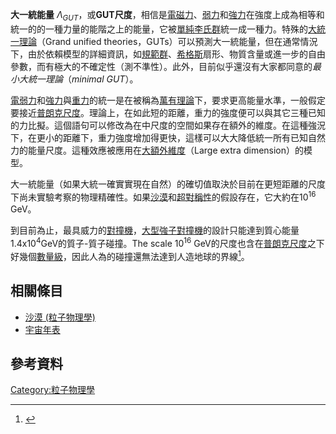 '''大一統能量''' <math>\Lambda_{GUT}</math>，或'''GUT尺度'''，相信是[[電磁學|電磁力]]、[[弱相互作用|弱力]]和[[強相互作用|強力]]在強度上成為相等和統一的的一種力量的能階之上的能量，它被[[單純李氏群|單純李氏群]]統一成一種力。特殊的[[大統一理論|大統一理論]]（Grand unified theories，GUTs）可以預測大一統能量，但在通常情況下，由於依賴模型的詳細資訊，如[[楊-米爾斯理論|規範群]]、[[希格斯機制|希格斯]]扇形、物質含量或進一步的自由參數，而有極大的不確定性（測不準性）。此外，目前似乎還沒有大家都同意的''最小大統一理論''（''minimal GUT''）。

[[電弱力|電弱力]]和[[強相互作用|強力]]與[[重力|重力]]的統一是在被稱為[[萬有理論|萬有理論]]下，要求更高能量水準，一般假定要接近[[普朗克尺度|普朗克尺度]]。理論上，在如此短的距離，重力的強度便可以與其它三種已知的力比擬。這個語句可以修改為在中尺度的空間如果存在額外的維度。在這種強況下，在更小的距離下，重力強度增加得更快，這樣可以大大降低統一所有已知自然力的能量尺度。這種效應被應用在[[大額外維度|大額外維度]]（Large extra dimension）的模型。

大一統能量（如果大統一確實實現在自然）的確切值取決於目前在更短距離的尺度下尚未實驗考察的物理精確性。如果[[沙漠_(粒子物理學)|沙漠]]和[[超對稱性|超對稱性]]的假設存在，它大約在10<sup>16</sup> GeV。

到目前為止，最具威力的[[粒子加速器|對撞機]]，[[大型強子對撞機|大型強子對撞機]]的設計只能達到質心能量1.4x10<sup>4</sup>GeV的質子-質子碰撞。The scale 10<sup>16</sup> GeV的尺度也含在[[普朗克尺度|普朗克尺度]]之下好幾個[[數量級|數量級]]，因此人為的碰撞還無法達到人造地球的界線<ref>
{{cite book
 |last=Ross |first=G.
 |year=1984
 |title=Grand Unified Theories
 |pages=
 |publisher=[[Westview_Press|Westview Press]]
 |isbn=978-0-8053-6968-7
}}</ref>。

== 相關條目 ==

*[[沙漠_(粒子物理學)|沙漠 (粒子物理學)]]
*[[宇宙年表|宇宙年表]]

== 參考資料 ==
{{Reflist}}

{{particle-stub}}

[[Category:粒子物理學|Category:粒子物理學]]